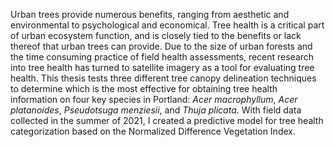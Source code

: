Urban trees provide numerous benefits, ranging from aesthetic and environmental to psychological and economical. 
Tree health is a critical part of urban ecosystem function, and is closely tied to the benefits or lack thereof that urban trees can provide. 
Due to the size of urban forests and the time consuming practice of field health assessments, recent research into tree health has turned to satellite imagery as a tool for evaluating tree health. 
This thesis tests three different tree canopy delineation techniques to determine which is the most effective for obtaining tree health information on four key species in Portland:  *Acer macrophyllum*, *Acer platanoides*, *Pseudotsuga menziesii*, and *Thuja plicata*. 
With field data collected in the summer of 2021, I created a predictive model for tree health categorization based on the Normalized Difference Vegetation Index. 


